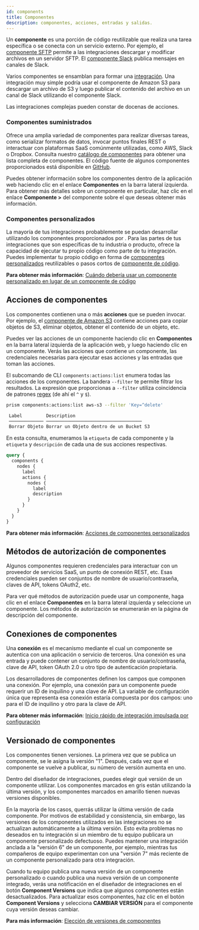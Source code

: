 ```yaml
---
id: components
title: Componentes
description: componentes, acciones, entradas y salidas.
---
```



Un **componente** es una porción de código reutilizable que realiza una tarea específica o se conecta con un servicio externo. Por ejemplo, el [componente SFTP](components/sftp.mdx) permite a las integraciones descargar y modificar archivos en un servidor SFTP. El [componente Slack](components/slack.mdx) publica mensajes en canales de Slack.

Varios componentes se ensamblan para formar una [integración](integrations.mdx). Una integración muy simple podría usar el componente de Amazon S3 para descargar un archivo de S3 y luego publicar el contenido del archivo en un canal de Slack utilizando el componente Slack.


<Screenshot
  filename="components/simple-sample-integration.png"
  maxWidth="300px"
  alt="Integración sencilla en la aplicación"
/>

Las integraciones complejas pueden constar de docenas de acciones.

### Componentes suministrados

Ofrece una amplia variedad de componentes para realizar diversas tareas, como serializar formatos de datos, invocar puntos finales REST o interactuar con plataformas SaaS comúnmente utilizadas, como AWS, Slack o Dropbox. Consulta nuestro [catálogo de componentes](components/component-catalog.mdx) para obtener una lista completa de componentes.
El código fuente de algunos componentes proporcionados está disponible en [GitHub](https://github.com/-io/examples/tree/main/components).

Puedes obtener información sobre los componentes dentro de la aplicación web haciendo clic en el enlace **Componentes** en la barra lateral izquierda. Para obtener más detalles sobre un componente en particular, haz clic en el enlace **Componente >** del componente sobre el que deseas obtener más información.


<Screenshot
  filename="components/list-components.png"
  alt="Lista de componentes de la aplicación"
/>

### Componentes personalizados

La mayoría de tus integraciones probablemente se puedan desarrollar utilizando los componentes proporcionados por . Para las partes de tus integraciones que son específicas de tu industria o producto, ofrece la capacidad de ejecutar tu propio código como parte de tu integración. Puedes implementar tu propio código en forma de [componentes personalizados](custom-components/code-vs-custom-components.mdx) reutilizables o pasos cortos de [componente de código](components/code.mdx).

**Para obtener más información**:
[Cuándo debería usar un componente personalizado en lugar de un componente de código](custom-components/code-vs-custom-components.mdx#cuando-deberia-usar-un-componente-personalizado-en-lugar-de-un-componente-de-codigo)

## Acciones de componentes

Los componentes contienen una o más **acciones** que se pueden invocar. Por ejemplo, el [componente de Amazon S3](components/aws-s3.mdx) contiene acciones para copiar objetos de S3, eliminar objetos, obtener el contenido de un objeto, etc.


<ExampleTabs>
<TabItem value='webapp'>

Puedes ver las acciones de un componente haciendo clic en **Componentes** en la barra lateral izquierda de la aplicación web, y luego haciendo clic en un componente. Verás las acciones que contiene un componente, las credenciales necesarias para ejecutar esas acciones y las entradas que toman las acciones.


<Screenshot
  filename="components/component-actions.png"
  alt="Acciones de los componentes en la aplicación"
/>

</TabItem>
<TabItem value='cli'>

El subcomando de CLI `components:actions:list` enumera todas las acciones de los componentes. La bandera `--filter` te permite filtrar los resultados. La expresión que proporcionas a `--filter` utiliza coincidencia de patrones [regex](https://regexr.com/) (de ahí el `^` y `$`).


```bash title="Lista de acciones del componente Amazon S3 cuyas claves comienzan por 'delete'"
prism components:actions:list aws-s3 --filter 'Key=^delete'

 Label         Description
 ───────────── ────────────────────────────────────
 Borrar Objeto Borrar un Objeto dentro de un Bucket S3
```

</TabItem>
<TabItem value='api'>

En esta consulta, enumeramos la `etiqueta` de cada componente y la `etiqueta` y `descripción` de cada una de sus acciones respectivas.


```graphql
query {
  components {
    nodes {
      label
      actions {
        nodes {
          label
          description
        }
      }
    }
  }
}
```

</TabItem>
</ExampleTabs>

**Para obtener más información**:
[Acciones de componentes personalizados](custom-components/writing-custom-components.mdx#writing-actions)

## Métodos de autorización de componentes

Algunos componentes requieren credenciales para interactuar con un proveedor de servicios SaaS, un punto de conexión REST, etc.
Esas credenciales pueden ser conjuntos de nombre de usuario/contraseña, claves de API, tokens OAuth2, etc.

Para ver qué métodos de autorización puede usar un componente, haga clic en el enlace **Componentes** en la barra lateral izquierda y seleccione un componente.
Los métodos de autorización se enumerarán en la página de descripción del componente.


<Screenshot
  filename="components/component-auth-methods.png"
  alt="Métodos de autenticación de componentes en la aplicación"
/>

## Conexiones de componentes

Una **conexión** es el mecanismo mediante el cual un componente se autentica con una aplicación o servicio de terceros.
Una conexión es una entrada y puede contener un conjunto de nombre de usuario/contraseña, clave de API, token OAuth 2.0 u otro tipo de autenticación propietaria.

Los desarrolladores de componentes definen los campos que componen una conexión.
Por ejemplo, una conexión para un componente puede requerir un ID de inquilino y una clave de API.
La variable de configuración única que representa esa conexión estaría compuesta por dos campos: uno para el ID de inquilino y otro para la clave de API.

**Para obtener más información**:
[Inicio rápido de integración impulsada por configuración](quickstarts/configuration-driven-integration.mdx)

## Versionado de componentes

Los componentes tienen versiones.
La primera vez que se publica un componente, se le asigna la versión "1".
Después, cada vez que el componente se vuelve a publicar, su número de versión aumenta en uno.

Dentro del diseñador de integraciones, puedes elegir qué versión de un componente utilizar.
Los componentes marcados en gris están utilizando la última versión, y los componentes marcados en amarillo tienen nuevas versiones disponibles.


<Screenshot
  filename="shared/component-version-drawer.png"
  maxWidth="500px"
  alt="Cajón de versiones de componentes en la aplicación"
/>

En la mayoría de los casos, querrás utilizar la última versión de cada componente.
Por motivos de estabilidad y consistencia, sin embargo, las versiones de los componentes utilizados en las integraciones no se actualizan automáticamente a la última versión.
Esto evita problemas no deseados en tu integración si un miembro de tu equipo publicara un componente personalizado defectuoso.
Puedes mantener una integración anclada a la "versión 6" de un componente, por ejemplo, mientras tus compañeros de equipo experimentan con una "versión 7" más reciente de un componente personalizado para otra integración.

Cuando tu equipo publica una nueva versión de un componente personalizado o cuando publica una nueva versión de un componente integrado, verás una notificación en el diseñador de integraciones en el botón **Component Versions** que indica que algunos componentes están desactualizados.
Para actualizar esos componentes, haz clic en el botón **Component Versions** y selecciona **CAMBIAR VERSIÓN** para el componente cuya versión deseas cambiar.


**Para más información**:
[Elección de versiones de componentes](building-integrations.mdx#choosing-component-versions)
